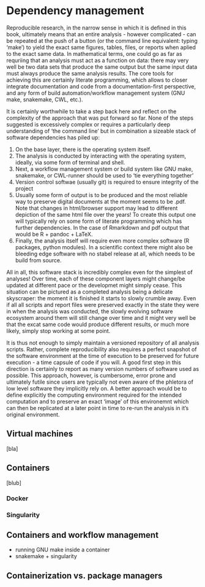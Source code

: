# Dependency management

Reproducible research, in the narrow sense in which it is defined in this
book, ultimately means that an entire analysis - however complicated -
can be repeated at the push of a button (or the command line equivalent:
typing 'make') to yield the exact same figures, tables, files, or reports when
aplied to the exact same data.
In mathematical terms, one could go as far as requriing that an analysis must
act as a function on data: there may very well be two data sets that produce
the same output but the same input data must always produce the same analysis
results.
The core tools for achieving this are certainly literate programming, which
allows to closer integrate documentation and code from a documentation-first
perspective, and any form of build automation/workflow management system 
(GNU make, snakemake, CWL, etc.).

It is certainly worthwhile to take a step back here and reflect on the 
complexity of the approach that was put forward so far.
None of the steps suggested is excessively complex or requires a particularly
deep understanding of 'the command line' but in combination a sizeable
stack of software dependencies has piled up:

1. On the base layer, there is the operating system itself.
2. The analysis is conducted by interacting with the operating system, ideally,
 via some form of terminal and shell.
3. Next, a workflow management system or build system like GNU make, snakemake,
or CWL-runner should be used to 'tie everything together'
4. Version control softwae (usually git) is required to ensure integrity of the
 project
5. Usually some form of output is to be produced and the most reliable way to
preserve digital documents at the moment seems to be .pdf.
Note that changes in html/browser support may lead to different depiction of the
same html file over the years! 
To create this output one will typically rely on some form of literate programming which has further dependencies. 
In the case of Rmarkdown and pdf output that would be R + pandoc + LaTeX.
6. Finally, the analysis itself will require even more complex software (R packages, python modules). 
In a scientific context there might also be bleeding edge software with no
stabel release at all, which needs to be build from source.

All in all, this software stack is incredibly complex even for the simplest of
analyses!
Over time, each of these component layers might change/be updated at different
pace or the developmet might simply cease.
This situation can be pictured as a completed analysis being a delicate 
skyscraper: the moment it is finished it starts to slowly crumble away. 
Even if all all scripts and report files were preserved exactly in the state 
they were in when the analysis was conducted, 
the slowly evolving software ecosystem around them will still change over time
and it might very well be that the excat same code would produce different results, or much more likely, simply stop working at some point.

It is thus not enough to simply maintain a versioned repository of all analysis
scripts.
Rather, complete reproducibility also requires a perfect snapshot of the
software environment at the time of execution to be preserved for future 
execution - a time capsule of code if you will.
A good first step in this direction is certainly to report as many version 
numbers of software used as possible.
This approach, however, is cumbersome, error prone and ultimately futile since
users are typically not even aware of the phletora of low level software they
implicitly rely on. 
A better approach would be to define explicitly the computing environment 
required for the intended computation and to preserve an exact 'image' of this
environemnt which can then be replicated at a later point in time to re-run the
analysis in it's original environment.



## Virtual machines 

[bla]



## Containers

[blub]



### Docker


### Singularity


## Containers and workflow management

* running GNU make inside a container
* snakemake + singularity

## Containerization vs. package managers

